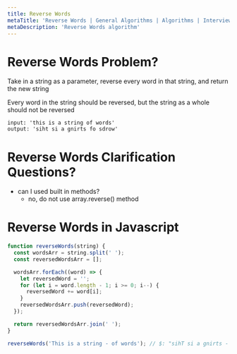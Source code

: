 ```yaml
---
title: Reverse Words
metaTitle: 'Reverse Words | General Algorithms | Algorithms | Interview Prep | Tiffany Lea'
metaDescription: 'Reverse Words algorithm'
---
```


# Reverse Words Problem?

Take in a string as a parameter, reverse every word in that string, and return the new string

Every word in the string should be reversed, but the string as a whole should not be reversed

```
input: 'this is a string of words'
output: 'siht si a gnirts fo sdrow'
```

# Reverse Words Clarification Questions?

- can I used built in methods?
  - no, do not use array.reverse() method

# Reverse Words in Javascript

```javascript
function reverseWords(string) {
  const wordsArr = string.split(' ');
  const reversedWordsArr = [];

  wordsArr.forEach((word) => {
    let reversedWord = '';
    for (let i = word.length - 1; i >= 0; i--) {
      reversedWord += word[i];
    }
    reversedWordsArr.push(reversedWord);
  });

  return reversedWordsArr.join(' ');
}

reverseWords('This is a string - of words'); // $: "sihT si a gnirts - fo sdrow"
```
